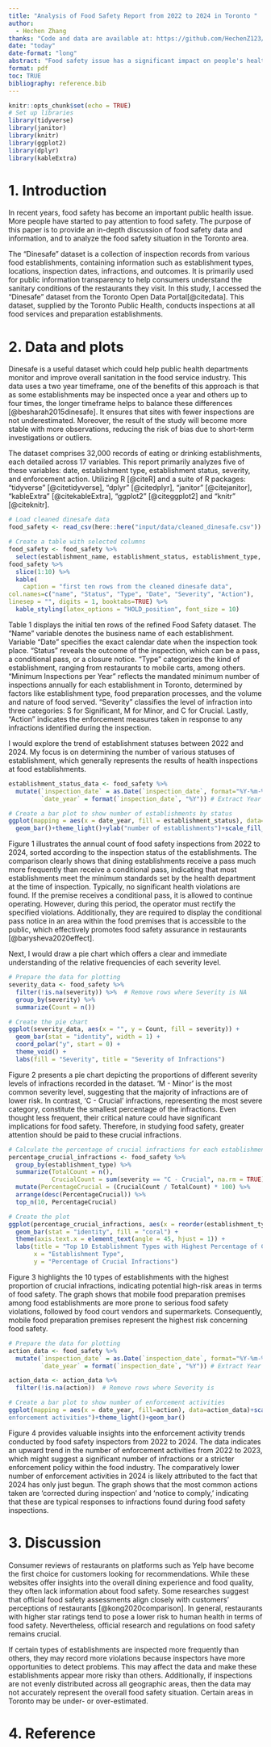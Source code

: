 ```yaml
---
title: "Analysis of Food Safety Report from 2022 to 2024 in Toronto "
author: 
  - Hechen Zhang
thanks: "Code and data are available at: https://github.com/HechenZ123/STA302_Paper_1.git"
date: "today"
date-format: "long" 
abstract: "Food safety issue has a significant impact on people's health. This report aims to investigate the regulations on food safety in Toronto from 2022 to 2024. In this paper, I discuss the comparison between two inspection status, the proportion of various severity of infractions, and I produce the result of the establishment types that are most likely to violate food safety regulations in terms of proportion."
format: pdf
toc: TRUE
bibliography: reference.bib
---
```

```r
knitr::opts_chunk$set(echo = TRUE)
# Set up libraries
library(tidyverse)
library(janitor)
library(knitr)
library(ggplot2)
library(dplyr)
library(kableExtra)
```

\newpage

# 1. Introduction
In recent years, food safety has become an important public health issue. More people have started to pay attention to food safety. The purpose of this paper is to provide an in-depth discussion of food safety data and information, and to analyze the food safety situation in the Toronto area.

The "Dinesafe" dataset is a collection of inspection records from various food establishments, containing information such as establishment types, locations, inspection dates, infractions, and outcomes. It is primarily used for public information transparency to help consumers understand the sanitary conditions of the restaurants they visit. In this study, I accessed the "Dinesafe" dataset from the Toronto Open Data Portal[@citedata]. This dataset, supplied by the Toronto Public Health, conducts inspections at all food services and preparation establishments.


# 2. Data and plots
Dinesafe is a useful dataset which could help public health departments monitor and improve overall sanitation in the food service industry. This data uses a two year timeframe, one of the benefits of this approach is that as some establishments may be inspected once a year and others up to four times, the longer timeframe helps to balance these differences [@besharah2015dinesafe]. It ensures that sites with fewer inspections are not underestimated. Moreover, the result of the study will become more stable with more observations, reducing the risk of bias due to short-term investigations or outliers.

The dataset comprises 32,000 records of eating or drinking establishments, each detailed across 17 variables. This report primarily analyzes five of these variables: date, establishment type, establishment status, severity, and enforcement action. Utilizing R [@citeR] and a suite of R packages: "tidyverse" [@citetidyverse], "dplyr" [@citedplyr], "janitor" [@citejanitor], "kableExtra" [@citekableExtra], "ggplot2" [@citeggplot2] and "knitr" [@citeknitr].

```r
# Load cleaned dinesafe data
food_safety <- read_csv(here::here("input/data/cleaned_dinesafe.csv"))

# Create a table with selected columns
food_safety <- food_safety %>%
  select(establishment_name, establishment_status, establishment_type, inspection_date, severity, action)
food_safety %>%
  slice(1:10) %>%
  kable(
    caption = "first ten rows from the cleaned dinesafe data",
col.names=c("name", "Status", "Type", "Date", "Severity", "Action"),
linesep = "", digits = 1, booktabs=TRUE) %>%
  kable_styling(latex_options = "HOLD_position", font_size = 10)
```

Table 1 displays the initial ten rows of the refined Food Safety dataset. The "Name" variable denotes the business name of each establishment. Variable "Date" specifies the exact calendar date when the inspection took place. "Status" reveals the outcome of the inspection, which can be a pass, a conditional pass, or a closure notice. "Type" categorizes the kind of establishment, ranging from restaurants to mobile carts, among others. "Minimum Inspections per Year" reflects the mandated minimum number of inspections annually for each establishment in Toronto, determined by factors like establishment type, food preparation processes, and the volume and nature of food served. "Severity" classifies the level of infraction into three categories: S for Significant, M for Minor, and C for Crucial. Lastly, "Action" indicates the enforcement measures taken in response to any infractions identified during the inspection.

I would explore the trend of establishment statuses between 2022 and 2024. My focus is on determining the number of various statuses of establishment, which generally represents the results of health inspections at food establishments.
```r
establishment_status_data <- food_safety %>%
  mutate(`inspection_date` = as.Date(`inspection_date`, format="%Y-%m-%d"), # Convert to Date format
         `date_year` = format(`inspection_date`, "%Y")) # Extract Year

# Create a bar plot to show number of establishments by status
ggplot(mapping = aes(x = date_year, fill = establishment_status), data=establishment_status_data) +
  geom_bar()+theme_light()+ylab("number of establishments")+scale_fill_discrete(name = "Establishment Status")+facet_wrap(~establishment_status)
```
Figure 1 illustrates the annual count of food safety inspections from 2022 to 2024, sorted according to the inspection status of the establishments. The comparison clearly shows that dining establishments receive a pass much more frequently than receive a conditional pass, indicating that most establishments meet the minimum standards set by the health department at the time of inspection. Typically, no significant health violations are found. If the premise receives a conditional pass, it is allowed to continue operating. However, during this period, the operator must rectify the specified violations. Additionally, they are required to display the conditional pass notice in an area within the food premises that is accessible to the public,  which effectively promotes food safety assurance in restaurants [@barysheva2020effect].

\newpage
Next, I would draw a pie chart which offers a clear and immediate understanding of the relative frequencies of each severity level.
```r
# Prepare the data for plotting
severity_data <- food_safety %>% 
  filter(!is.na(severity)) %>%  # Remove rows where Severity is NA
  group_by(severity) %>% 
  summarize(Count = n())

# Create the pie chart
ggplot(severity_data, aes(x = "", y = Count, fill = severity)) +
  geom_bar(stat = "identity", width = 1) +
  coord_polar("y", start = 0) +
  theme_void() +
  labs(fill = "Severity", title = "Severity of Infractions")
```
Figure 2 presents a pie chart depicting the proportions of different severity levels of infractions recorded in the dataset. 'M - Minor' is the most common severity level, suggesting that the majority of infractions are of lower risk. In contrast, 'C - Crucial' infractions, representing the most severe category, constitute the smallest percentage of the infractions. Even thought less frequent, their critical nature could have significant implications for food safety. Therefore, in studying food safety, greater attention should be paid to these crucial infractions.

```r
# Calculate the percentage of crucial infractions for each establishment type
percentage_crucial_infractions <- food_safety %>%
  group_by(establishment_type) %>%
  summarize(TotalCount = n(), 
            CrucialCount = sum(severity == "C - Crucial", na.rm = TRUE)) %>%
  mutate(PercentageCrucial = (CrucialCount / TotalCount) * 100) %>%
  arrange(desc(PercentageCrucial)) %>%
  top_n(10, PercentageCrucial)

# Create the plot
ggplot(percentage_crucial_infractions, aes(x = reorder(establishment_type, PercentageCrucial), y = PercentageCrucial)) +
  geom_bar(stat = "identity", fill = "coral") +
  theme(axis.text.x = element_text(angle = 45, hjust = 1)) +
  labs(title = "Top 10 Establishment Types with Highest Percentage of Crucial Infractions",
       x = "Establishment Type",
       y = "Percentage of Crucial Infractions")
```
Figure 3 highlights the 10 types of establishments with the highest proportion of crucial infractions, indicating potential high-risk areas in terms of food safety. The graph shows that mobile food preparation premises among food establishments are more prone to serious food safety violations, followed by food court vendors and supermarkets. Consequently, mobile food preparation premises represent the highest risk concerning food safety.
```r
# Prepare the data for plotting
action_data <- food_safety %>%
  mutate(`inspection_date` = as.Date(`inspection_date`, format="%Y-%m-%d"), # Convert to Date format
         `date_year` = format(`inspection_date`, "%Y")) # Extract Year

action_data <- action_data %>% 
  filter(!is.na(action))  # Remove rows where Severity is 

# Create a bar plot to show number of enforcement activities
ggplot(mapping = aes(x = date_year, fill=action), data=action_data)+scale_fill_discrete(name = "Enforcement Activities")+ylab("number of 	
enforcement activities")+theme_light()+geom_bar()
```
Figure 4 provides valuable insights into the enforcement activity trends conducted by food safety inspectors from 2022 to 2024. The data indicates an upward trend in the number of enforcement activities from 2022 to 2023, which might suggest a significant number of infractions or a stricter enforcement policy within the food industry. The comparatively lower number of enforcement activities in 2024 is likely attributed to the fact that 2024 has only just begun. The graph shows that the most common actions taken are 'corrected during inspection' and 'notice to comply,' indicating that these are typical responses to infractions found during food safety inspections.
\newpage 

# 3. Discussion
Consumer reviews of restaurants on platforms such as Yelp have become the first choice for customers looking for recommendations. While these websites offer insights into the overall dining experience and food quality, they often lack information about food safety. Some researches suggest that official food safety assessments align closely with customers' perceptions of restaurants [@kong2020comparison]. In general, restaurants with higher star ratings tend to pose a lower risk to human health in terms of food safety. Nevertheless, official research and regulations on food safety remains crucial.

If certain types of establishments are inspected more frequently than others, they may record more violations because inspectors have more opportunities to detect problems. This may affect the data and make these establishments appear more risky than others. Additionally, if inspections are not evenly distributed across all geographic areas, then the data may not accurately represent the overall food safety situation. Certain areas in Toronto may be under- or over-estimated.

\newpage
# 4. Reference
